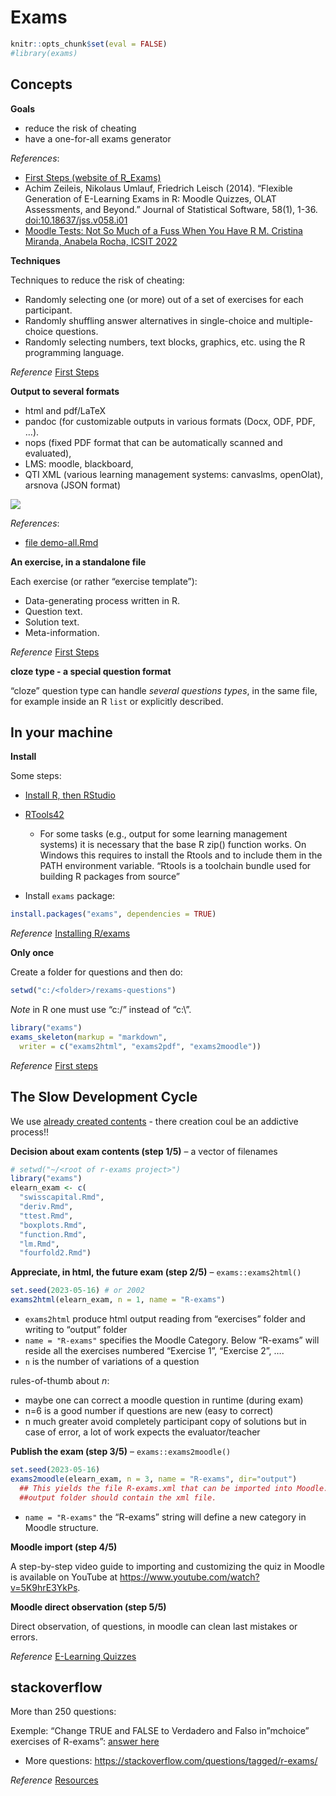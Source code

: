 # Exams {#exams}


```r
knitr::opts_chunk$set(eval = FALSE)
#library(exams)
```



## Concepts


**Goals**


* reduce the risk of cheating
* have a one-for-all exams generator

_References_:

* [First Steps (website of R_Exams)](https://www.r-exams.org/tutorials/first_steps/)
* Achim Zeileis, Nikolaus Umlauf, Friedrich Leisch (2014). "Flexible Generation of E-Learning Exams in R: Moodle Quizzes, OLAT Assessments, and Beyond." Journal of Statistical Software, 58(1), 1-36. <doi:10.18637/jss.v058.i01>
* [Moodle Tests: Not So Much of a Fuss When You Have R
M. Cristina Miranda, Anabela Rocha, ICSIT 2022](https://www.iiis.org/DOI2022/EB443PN/)



**Techniques**


Techniques to reduce the risk of cheating:

* Randomly selecting one (or more) out of a set of exercises for each participant.
* Randomly shuffling answer alternatives in single-choice and multiple-choice questions.
* Randomly selecting numbers, text blocks, graphics, etc. using the R programming language.


_Reference_ [First Steps](https://www.r-exams.org/tutorials/first_steps/)


**Output to several formats**

- html and pdf/LaTeX
- pandoc (for customizable outputs in various formats (Docx, ODF, PDF, ...).
- nops (fixed PDF format that can be automatically scanned and evaluated), 
- LMS: moodle, blackboard,
- QTI XML (various learning management systems: canvaslms, openOlat), arsnova (JSON format)


![](images/rexmas-exports.png)

_References_:

* [file demo-all.Rmd](https://www.r-exams.org/assets/posts/2017-09-10-first_steps//demo-all.R)


**An exercise, in a standalone file**

Each exercise (or rather “exercise template”):

* Data-generating process written in R.
* Question text.
* Solution text.
* Meta-information.

_Reference_ [First Steps](https://www.r-exams.org/tutorials/first_steps/)


**cloze type - a special question format**

"cloze" question type can handle *several questions types*, in the same file, for example inside an R `list` or explicitly described.


## In your machine


**Install**


Some steps:

* [Install R, then RStudio](https://posit.co/download/rstudio-desktop/)
* [RTools42](https://cran.r-project.org/bin/windows/Rtools/rtools42/rtools.html)

  * For some tasks (e.g., output for some learning management systems) it is necessary that the base R zip() function works. On Windows this requires to install the Rtools and to include them in the PATH environment variable. "Rtools is a toolchain bundle used for building R packages from source"

* Install `exams` package:

```r
install.packages("exams", dependencies = TRUE)
```

_Reference_ [Installing R/exams](https://www.r-exams.org/tutorials/installation/)



**Only once**



Create a folder for questions and then do:

```r
setwd("c:/<folder>/rexams-questions")
```

_Note_ in R one must use "c:/" instead of "c:\\".


```r
library("exams")
exams_skeleton(markup = "markdown",
  writer = c("exams2html", "exams2pdf", "exams2moodle"))
```



_Reference_ [First steps](https://www.r-exams.org/tutorials/first_steps/)



## The Slow Development Cycle


We use [already created contents](https://www.r-exams.org/templates/) - there creation coul be an addictive process!!



**Decision about exam contents (step 1/5)** -- a vector of filenames

```r
# setwd("~/<root of r-exams project>")
library("exams")
elearn_exam <- c(
  "swisscapital.Rmd",
  "deriv.Rmd",
  "ttest.Rmd",
  "boxplots.Rmd",
  "function.Rmd",
  "lm.Rmd",
  "fourfold2.Rmd")
```


**Appreciate, in html, the future exam (step 2/5)** -- `exams::exams2html()`

```r
set.seed(2023-05-16) # or 2002
exams2html(elearn_exam, n = 1, name = "R-exams")
```


* `exams2html` produce html output reading from "exercises" folder and writing to "output" folder
* `name = "R-exams"` specifies the Moodle Category. Below "R-exams" will reside all the exercises numbered "Exercise 1", "Exercise 2", ....
* `n` is the number of variations of a question

rules-of-thumb about *n*:

- maybe one can correct a moodle question in runtime (during exam)
- n=6 is a good number if questions are new (easy to correct)
- n much greater avoid completely participant copy of solutions but in case of error, a lot of work expects the evaluator/teacher



**Publish the exam (step 3/5)** -- `exams::exams2moodle()`

```r
set.seed(2023-05-16) 
exams2moodle(elearn_exam, n = 3, name = "R-exams", dir="output")
  ## This yields the file R-exams.xml that can be imported into Moodle.
  ##output folder should contain the xml file.
```

* `name = "R-exams"` the "R-exams" string will define a new category in Moodle structure.


**Moodle import (step 4/5)**

A step-by-step video guide to importing and customizing the quiz in Moodle is available on YouTube at <https://www.youtube.com/watch?v=5K9hrE3YkPs>.


**Moodle direct observation (step 5/5)**

Direct observation, of questions, in moodle can clean last mistakes or errors.


_Reference_  [E-Learning Quizzes](https://www.r-exams.org/tutorials/elearning/)


## stackoverflow

More than 250 questions:

Exemple: "Change TRUE and FALSE to Verdadero and Falso in "mchoice" exercises of R-exams":
[answer here](https://stackoverflow.com/questions/75249954/change-true-and-false-to-verdadero-and-falso-in-mchoice-exercises-of-r-exams)

* More questions: <https://stackoverflow.com/questions/tagged/r-exams/>


_Reference_ [Resources](https://www.r-exams.org/resources/)
